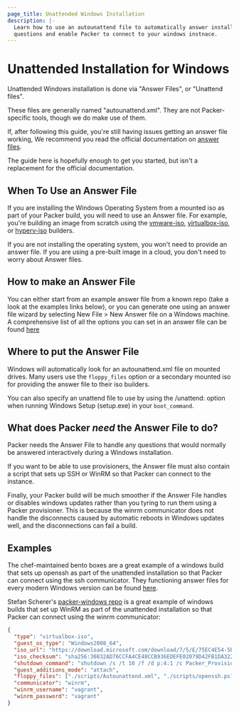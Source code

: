```yaml
---
page_title: Unattended Windows Installation
description: |-
  Learn how to use an autounattend file to automatically answer installation
  questions and enable Packer to connect to your windows instnace.
---
```


# Unattended Installation for Windows

Unattended Windows installation is done via "Answer Files", or "Unattend files".

These files are generally named "autounattend.xml". They are not
Packer-specific tools, though we do make use of them.

If, after following this guide, you're still having issues getting an answer
file working, We recommend you read the official documentation on
[answer files](https://docs.microsoft.com/en-us/windows-hardware/manufacture/desktop/update-windows-settings-and-scripts-create-your-own-answer-file-sxs).

The guide here is hopefully enough to get you started, but isn't a replacement
for the official documentation.

## When To Use an Answer File

If you are installing the Windows Operating System from a mounted iso as part of
your Packer build, you will need to use an Answer file. For example, you're
building an image from scratch using the [vmware-iso](/docs/builders/vmware-iso),
[virtualbox-iso](/docs/builders/virtualbox-iso), or
[hyperv-iso](/docs/builders/hyperv-iso) builders.

If you are not installing the operating system, you won't need to provide an
answer file. If you are using a pre-built image
in a cloud, you don't need to worry about Answer files.

## How to make an Answer File

You can either start from an example answer file from a known repo (take a look
at the examples links below), or you can generate one using an answer file
wizard by selecting New File > New Answer file on a Windows machine.
A comprehensive list of all the options you can set in an answer file can be
found [here](https://docs.microsoft.com/en-us/windows-hardware/customize/desktop/unattend/components-b-unattend)

## Where to put the Answer File

Windows will automatically look for an autounattend.xml file on mounted drives.
Many users use the `floppy_files` option or a secondary mounted iso for
providing the answer file to their iso builders.

You can also specify an unattend file to use by using the /unattend: option when
running Windows Setup (setup.exe) in your `boot_command`.

## What does Packer _need_ the Answer File to do?

Packer needs the Answer File to handle any questions that would normally be
answered interactively during a Windows installation.

If you want to be able to use provisioners, the Answer file must also contain
a script that sets up SSH or WinRM so that Packer can connect to the instance.

Finally, your Packer build will be much smoother if the Answer File handles or
disables windows updates rather than you tyring to run them using a Packer
provisioner. This is because the winrm communicator does not handle the
disconnects caused by automatic reboots in Windows updates well, and the
disconnections can fail a build.

## Examples

The chef-maintained bento boxes are a great example of a windows build that
sets up openssh as part of the unattended installation so that Packer can
connect using the ssh communicator. They functioning answer files for every
modern Windows version can be found [here](https://github.com/chef/bento/tree/master/packer_templates/windows/answer_files).

Stefan Scherer's [packer-windows repo](https://github.com/StefanScherer/packer-windows)
is a great example of windows builds that set up WinRM as part of the unattended
installation so that Packer can connect using the winrm communicator:

```json
{
  "type": "virtualbox-iso",
  "guest_os_type": "Windows2008_64",
  "iso_url": "https://download.microsoft.com/download/7/5/E/75EC4E54-5B02-42D6-8879-D8D3A25FBEF7/7601.17514.101119-1850_x64fre_server_eval_en-us-GRMSXEVAL_EN_DVD.iso",
  "iso_checksum": "sha256:30832AD76CCFA4CE48CCB936EDEFE02079D42FB1DA32201BF9E3A880C8ED6312",
  "shutdown_command": "shutdown /s /t 10 /f /d p:4:1 /c Packer_Provisioning_Shutdown",
  "guest_additions_mode": "attach",
  "floppy_files": ["./scripts/Autounattend.xml", "./scripts/openssh.ps1"],
  "communicator": "winrm",
  "winrm_username": "vagrant",
  "winrm_password": "vagrant"
}
```
